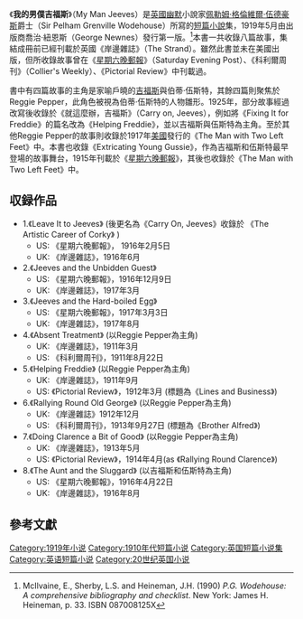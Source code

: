 {{infobox Book
|name          = 我的男僕吉福斯
|title_orig    = My Man Jeeves
|translator    = 
|image         = 
|image_caption = 
|author        = [[佩勒姆·格倫維爾·伍德豪斯|佩勒姆·格倫維爾·伍德豪斯]]
|illustrator   = 
|cover_artist  = 
|country       = [[英國|英國]]
|language      = [[英語|英語]]
|genre         = [[虛構作品|虛構作品]]， [[短篇小說|短篇小說]]， [[幽默|幽默]]
|publisher     = [[喬治·紐恩斯|喬治·紐恩斯]]
|release_date  = 1919年5月
|media_type    = 紙張
|pages         =
|isbn          = 
|preceded_by   = 
|followed_by   = 
}}
《'''我的男僕吉福斯'''》（My Man Jeeves）是[[英國|英國]][[幽默|幽默]]小說家[[佩勒姆·格倫維爾·伍德豪斯|佩勒姆·格倫維爾·伍德豪斯]]爵士（Sir Pelham Grenville Wodehouse）所寫的[[短篇小說|短篇小說]]集，1919年5月由出版商喬治·紐恩斯（George Newnes）發行第一版。<ref name=McIl>McIlvaine, E., Sherby, L.S. and Heineman, J.H. (1990) ''P.G. Wodehouse: A comprehensive bibliography and checklist''. New York: James H. Heineman, p. 33. ISBN 087008125X</ref>本書一共收錄八篇故事，集結成冊前已經刊載於英國《岸邊雜誌》（The Strand）。雖然此書並未在美國出版，但所收錄故事曾在《[[星期六晚郵報|星期六晚郵報]]》（Saturday Evening Post）、《科利爾周刊》（Collier's Weekly）、《Pictorial Review》中刊載過。

書中有四篇故事的主角是家喻戶曉的[[雷吉納德·吉福斯_(角色)|吉福斯]]與伯蒂‧伍斯特，其餘四篇則聚焦於Reggie Pepper，此角色被視為伯蒂‧伍斯特的人物雛形。1925年，部分故事經過改寫後收錄於《就這麼辦，吉福斯》（Carry on, Jeeves），例如將《Fixing It for Freddie》的篇名改為《Helping Freddie》，並以吉福斯與伍斯特為主角。至於其他Reggie Pepper的故事則收錄於1917年[[美國|美國]]發行的《The Man with Two Left Feet》中。本書也收錄《Extricating Young Gussie》，作為吉福斯和伍斯特最早登場的故事舞台，1915年刊載於《[[星期六晚郵報|星期六晚郵報]]》，其後也收錄於《The Man with Two Left Feet》中。

== 収録作品 ==
* 1.《Leave It to Jeeves》 (後更名為《Carry On, Jeeves》收錄於 《The Artistic Career of Corky》 )
**US: 《星期六晚郵報》， 1916年2月5日
**UK: 《岸邊雜誌》，1916年6月
*2.《Jeeves and the Unbidden Guest》
**US: 《星期六晚郵報》，1916年12月9日
**UK: 《岸邊雜誌》，1917年3月
*3.《Jeeves and the Hard-boiled Egg》
**US: 《星期六晚郵報》，1917年3月3日
**UK: 《岸邊雜誌》，1917年8月
*4.《Absent Treatment》 (以Reggie Pepper為主角)
**UK: 《岸邊雜誌》，1911年3月
**US: 《科利爾周刊》，1911年8月22日
*5.《Helping Freddie》 (以Reggie Pepper為主角)
**UK: 《岸邊雜誌》，1911年9月
**US: 《Pictorial Review》，1912年3月 (標題為《Lines and Business》)
*6.《Rallying Round Old George》 (以Reggie Pepper為主角)
**UK: 《岸邊雜誌》1912年12月
**US: 《科利爾周刊》，1913年9月27日 (標題為《Brother Alfred》)
*7.《Doing Clarence a Bit of Good》  (以Reggie Pepper為主角)
**UK: 《岸邊雜誌》，1913年5月
**US: 《Pictorial Review》，1914年4月(as 《Rallying Round Clarence》)
*8.《The Aunt and the Sluggard》 (以吉福斯和伍斯特為主角)
**US: 《星期六晚郵報》，1916年4月22日
**UK: 《岸邊雜誌》，1916年8月

==參考文獻==
{{reflist|1}}

[[Category:1919年小说|Category:1919年小说]]
[[Category:1910年代短篇小说|Category:1910年代短篇小说]]
[[Category:英国短篇小说集|Category:英国短篇小说集]]
[[Category:英语短篇小说|Category:英语短篇小说]]
[[Category:20世纪英国小说|Category:20世纪英国小说]]
